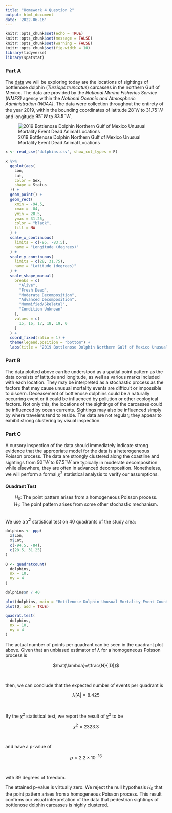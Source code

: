 ```yaml
---
title: "Homework 4 Question 2"
output: html_document
date: '2022-06-16'
---
```


```r
knitr::opts_chunk$set(echo = TRUE)
knitr::opts_chunk$set(message = FALSE)
knitr::opts_chunk$set(warning = FALSE)
knitr::opts_chunk$set(fig.width = 10)
library(tidyverse)
library(spatstat)
```

### Part A

The [data](https://www.fisheries.noaa.gov/resource/map/2019-bottlenose-dolphin-northern-gulf-mexico-unusual-mortality-event-dead-animal) we will be exploring today are the locations of sightings of bottlenose dolphin (_Tursiops truncatus_) carcasses in the northern Gulf of Mexico. The data are provided by the _National Marine Fisheries Service (NMFS)_ agency within the _National Oceanic and Atmospheric Administration (NOAA)_. The data were collection throughout the entirety of the year 2019, within the bounding coordinates of latitude $28^{\circ}N$ to $31.75^{\circ}N$ and longitude $95^{\circ}W$ to $83.5^{\circ}W$.

![2019 Bottlenose Dolphin Northern Gulf of Mexico Unusual Mortality Event Dead Animal Locations](dolphins.png)

```r
x <- read_csv("dolphins.csv", show_col_types = F)

x %>%
  ggplot(aes(
    Lon,
    Lat,
    color = Sex,
    shape = Status
  )) +
  geom_point() +
  geom_rect(
    xmin = -94.5,
    xmax = -84,
    ymin = 28.5,
    ymax = 31.25,
    color = "black",
    fill = NA
  ) +
  scale_x_continuous(
    limits = c(-95, -83.5),
    name = "Longitude (degrees)"
  ) +
  scale_y_continuous(
    limits = c(28, 31.75),
    name = "Latitude (degrees)"
  ) +
  scale_shape_manual(
    breaks = c(
      "Alive",
      "Fresh Dead",
      "Moderate Decomposition",
      "Advanced Decomposition",
      "Mummified/Skeletal",
      "Condition Unknown"
    ),
    values = c(
      15, 16, 17, 18, 19, 0
    )
  ) +
  coord_fixed(ratio = 1) +
  theme(legend.position = "bottom") +
  labs(title = "2019 Bottlenose Dolphin Northern Gulf of Mexico Unusual Mortality Event Dead Animal Locations")
```

### Part B

The data plotted above can be understood as a spatial point pattern as the data consists of latitude and longitude, as well as various marks included with each location. They may be interpreted as a stochastic process as the factors that may cause unusual mortality events are difficult or impossible to discern. Deceasement of bottlenose dolphins could be a naturally occurring event or it could be influenced by pollution or other ecological factors. Not only this, the locations of the sightings of the carcasses could be influenced by ocean currents. Sightings may also be influenced simply by where travelers tend to reside. The data are not regular; they appear to exhibit strong clustering by visual inspection.

### Part C

A cursory inspection of the data should immediately indicate strong evidence that the appropriate model for the data is a heterogeneous Poisson process. The data are strongly clustered along the coastline and sightings from $90^{\circ}W$ to $87.5^{\circ}W$ are typically in moderate decomposition while elsewhere, they are often in advanced decomposition. Nonetheless, we will perform a formal $\chi^2$ statistical analysis to verify our assumptions.\

#### Quadrant Test

<center>$H_0:$ The point pattern arises from a homogeneous Poisson process.</center>

<center>$H_1:$ The point pattern arises from some other stochastic mechanism.</center>

\
We use a $\chi^2$ statistical test on 40 quadrants of the study area:

```r
dolphins <- ppp(
  x$Lon,
  x$Lat,
  c(-94.5, -84),
  c(28.5, 31.25)
)

Q <- quadratcount(
  dolphins,
  nx = 10,
  ny = 4
)

dolphins$n / 40

plot(dolphins, main = "Bottlenose Dolphin Unusual Mortality Event Counts per Quadrant")
plot(Q, add = TRUE)

quadrat.test(
  dolphins,
  nx = 10,
  ny = 4
)
```

The actual number of points per quadrant can be seen in the quadrant plot above. Given that an unbiased estimator of $\lambda$ for a homogeneous Poisson process is

<center>$\hat{\lambda}=\tfrac{N}{|D|}$</center>\

then, we can conclude that the expected number of events per quadrant is

<center>$\hat{\lambda}|A|=8.425$</center>\

By the $\chi^2$ statistical test, we report the result of $\chi^2$ to be

<center>$\chi^2=2323.3$</center>\

and have a p-value of

<center>$p\lt2.2{\times}10^{-16}$</center>\

with $39$ degrees of freedom.\

The attained p-value is virtually zero. We reject the null hypothesis $H_0$ that the point pattern arises from a homogeneous Poisson process. This result confirms our visual interpretation of the data that pedestrian sightings of bottlenose dolphin carcasses is highly clustered.